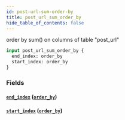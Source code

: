```yaml
---
id: post-url-sum-order-by
title: post_url_sum_order_by
hide_table_of_contents: false
---
```



order by sum() on columns of table "post_url"

```graphql
input post_url_sum_order_by {
  end_index: order_by
  start_index: order_by
}
```


### Fields

#### [`end_index`](#) ([`order_by`](../enums/order-by))




#### [`start_index`](#) ([`order_by`](../enums/order-by))







